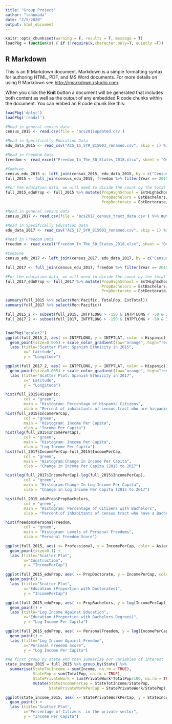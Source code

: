 ```yaml
---
title: "Group Project"
author: "lahumada"
date: "2/5/2020"
output: html_document
---
```


```r
knitr::opts_chunk$set(warning = F, results = T, message = T)
loadPkg = function(x) { if (!require(x,character.only=T, quietly =T)) { install.packages(x,dep=T,repos="http://cran.us.r-project.org"); if(!require(x,character.only=T)) stop("Package not found") } }
```

## R Markdown

This is an R Markdown document. Markdown is a simple formatting syntax for authoring HTML, PDF, and MS Word documents. For more details on using R Markdown see <http://rmarkdown.rstudio.com>.

When you click the **Knit** button a document will be generated that includes both content as well as the output of any embedded R code chunks within the document. You can embed an R code chunk like this:

```r
loadPkg('dplyr')
loadPkg('readxl')

#Read in general census data
census_2015 <- read.csv(file = 'acs2015updated.csv')

#Read in Specifically Education Data
edu_data_2015 <- read_csv("ACS_15_5YR_B15003_renamed.csv", skip = 1) %>% mutate(Id2 = as.numeric(Id2))

#Read in Freedom Data
freedom <- read_excel("Freedom_In_The_50_States_2018.xlsx", sheet = "Overall")

#Combine
census_edu_2015 <- left_join(census_2015, edu_data_2015, by = c("CensusTract" = "Id2"))
full_2015 <- full_join(census_edu_2015, freedom %>% filter(Year == 2015), by = "State") 

#For the education data, we will need to divide the count by the total
full_2015_eduProp <- full_2015 %>% mutate(PropHighSchool = EstHighSchool/EstTotal,
                                          PropBachelors = EstBachelors/EstTotal,
                                          PropDoctorate = EstDoctorate/EstTotal)
```

```r
#Read in general census data
census_2017 <- read.csv(file = 'acs2017_census_tract_data.csv') %>% mutate(CensusTract = TractId, TractId = NULL) %>% left_join(census_2015 %>% select(INTPTLAT, INTPTLONG, GEOID, CensusTract), by = 'CensusTract')

#Read in Specifically Education Data
edu_data_2017 <- read_csv("ACS_17_5YR_B15003_renamed.csv", skip = 1) %>% mutate(Id2 = as.numeric(Id2))

#Read in Freedom Data
freedom <- read_excel("Freedom_In_The_50_States_2018.xlsx", sheet = "Overall")

#Combine
census_edu_2017 <- left_join(census_2017, edu_data_2017, by = c("CensusTract" = "Id2"))

full_2017 <- full_join(census_edu_2017, freedom %>% filter(Year == 2015), by = "State")

#For the education data, we will need to divide the count by the total
full_2017_eduProp <- full_2017 %>% mutate(PropHighSchool = EstHighSchool/EstTotal,
                                          PropBachelors = EstBachelors/EstTotal,
                                          PropDoctorate = EstDoctorate/EstTotal)
```




```r
summary(full_2015 %>% select(Men:Pacific, TotalPop, EstTotal))
summary(full_2017 %>% select(Men:Pacific))
```
  
```r
full_2015_2 <- subset(full_2015, INTPTLONG > -150 & INTPTLONG < -50 & INTPTLAT > 24 & INTPTLAT < 50) 
full_2017_2 <- subset(full_2017, INTPTLONG > -150 & INTPTLONG < -50 & INTPTLAT > 24 & INTPTLAT < 50) 


loadPkg("ggplot2")
ggplot(full_2015_2, aes( x= INTPTLONG, y = INTPTLAT, color = Hispanic)) + 
  geom_point(size=0.005) + scale_color_gradient(low="orange", high="red") +
  labs (title="Scatter Plot: Spanish Ethnicity in 2015",
        x=" Latitude",
        y = "Longitude")

ggplot(full_2017_2, aes( x= INTPTLONG, y = INTPTLAT, color = Hispanic)) + 
  geom_point(size=0.005) + scale_color_gradient(low="orange", high="red") +
  labs (title="Scatter Plot: Spanish Ethnicity in 2017",
        x=" Latitude",
        y = "Longitude")

```

```r
hist(full_2015$Hispanic, 
        col = "green",
        main = "Histogram: Percentage of Hispanic Citizens",
        xlab = "Percent of inhabitants of census tract who are hispanic")
hist(full_2015$IncomePerCap, 
        col = "green",
        main = "Histogram: Income Per Capita",
        xlab = "Income Per Capita")
hist(log(full_2015$IncomePerCap), 
        col = "green",
        main = "Histogram: Income Per Capita",
        xlab = "Log Income Per Capita")
hist(full_2017$IncomePerCap-full_2015$IncomePerCap, 
        col = "green",
        main = "Histogram:Change In Income Per Capita",
        xlab = "Change in Income Per Capita (2015 to 2017")

hist(log(full_2017$IncomePerCap)-log(full_2015$IncomePerCap), 
        col = "green",
        main = "Histogram:Change In Log Income Per Capita",
        xlab = "Change in Log Income Per Capita (2015 to 2017")

hist(full_2015_eduProp$PropBachelors, 
        col = "green",
        main = "Histogram: Percentage of Citizens with Bachelors",
        xlab = "Percent of inhabitants of census tract who have a Bachelors")

hist(freedom$PersonalFreedom, 
        col = "green",
        main = "Histogram: Levels of Personal Freedoms",
        xlab = "Personal Freedom Score")

ggplot(full_2015, aes( x= Professional, y = IncomePerCap, color = Asian)) + 
  geom_point(size=0.1) +
  labs (title="Scatter Plot",
        x="Construction",
        y = "IncomePerCap")

```

```r
ggplot(full_2015_eduProp, aes( x= PropDoctorate, y = IncomePerCap, color = State == "New York", size = TotalPop)) +
  geom_point() +
  labs (title="Scatter Plot",
        x="Education (Proportion with Doctorates)",
        y = "IncomePerCap")

ggplot(full_2015_eduProp, aes( x= PropBachelors, y = log(IncomePerCap), color = State == "New York", size = TotalPop)) +
  geom_point() +
  labs (title="Log Income Against Education",
        x="Education (Proportion with Bachelors Degrees)",
        y = "Log Income Per Capita")

ggplot(full_2015_eduProp, aes( x= PersonalFreedom, y = log(IncomePerCap), color = State == "New York", size = TotalPop)) +
  geom_point() +
  labs (title="Log Income Against Freedom",
        x="Personal Freedom Score",
        y = "Log Income Per Capita")
```

```r
#We first group by state and then summarize our variables of interest
state_income_2015 = full_2015 %>% group_by(State) %>%
  summarise(StateTotIncome = sum(Income, na.rm = TRUE),
            StatePop = sum(TotalPop, na.rm = TRUE),
            StatePrivateWork = sum(PrivateWork*TotalPop/100, na.rm = TRUE)) %>%
            mutate(StateIncomePerCap = StateTotIncome/StatePop,
                   StatePrivateWorkPerCap = StatePrivateWork/StatePop)

ggplot(state_income_2015, aes( x= StatePrivateWorkPerCap, y = StateIncomePerCap, color = State == "New York", size = StatePop)) +
  geom_point() +
  labs (title="Scatter Plot",
        x="Percentage of Citizens  in the private sector",
        y = "Income Per Capita")
```